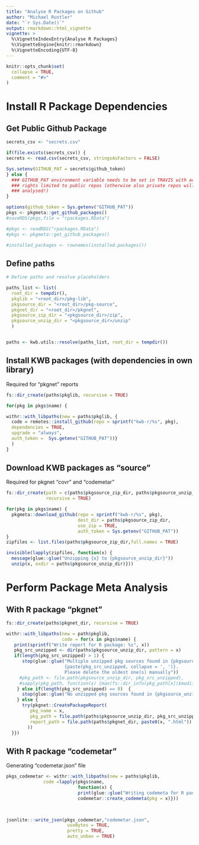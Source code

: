 ```yaml
---
title: "Analyse R Packages on Github"
author: "Michael Rustler"
date: "`r Sys.Date()`"
output: rmarkdown::html_vignette
vignette: >
  %\VignetteIndexEntry{Analyse R Packages}
  %\VignetteEngine{knitr::rmarkdown}
  %\VignetteEncoding{UTF-8}
---
```


```r
knitr::opts_chunk$set(
  collapse = TRUE,
  comment = "#>"
)
```


# Install R Package Dependencies

## Get Public Github Package 
```r



secrets_csv <- "secrets.csv"

if(file.exists(secrets_csv)) {
secrets <- read.csv(secrets_csv, stringsAsFactors = FALSE)

Sys.setenv(GITHUB_PAT = secrets$github_token)
} else {
  ### GITHUB_PAT environment variable needs to be set in TRAVIS with access 
  ### rights limited to public repos (otherwise also private repos will be 
  ### analysed!)
}

options(github_token = Sys.getenv("GITHUB_PAT"))
pkgs <- pkgmeta::get_github_packages()
#saveRDS(pkgs,file = "rpackages.RData")

#pkgs <- readRDS("rpackages.RData")
#pkgs <- pkgmeta::get_github_packages()

#installed_packages <- rownames(installed.packages())
```` 

## Define paths 

```r
# Define paths and resolve placeholders

paths_list <- list(
  root_dir = tempdir(),
  pkglib = "<root_dir>/pkg-lib",
  pkgsource_dir = "<root_dir>/pkg-source",
  pkgnet_dir = "<root_dir>/pkgnet",
  pkgsource_zip_dir = "<pkgsource_dir>/zip",
  pkgsource_unzip_dir = "<pkgsource_dir>/unzip"
  )


paths <- kwb.utils::resolve(paths_list, root_dir = tempdir())
```

## Install KWB packages (with dependencies in own library)

Required for "pkgnet" reports

```r

fs::dir_create(paths$pkglib, recursive = TRUE)

for(pkg in pkgs$name) {

withr::with_libpaths(new = paths$pkglib, {
  code = remotes::install_github(repo = sprintf("kwb-r/%s", pkg),
  dependencies = TRUE,
  upgrade = "always",
  auth_token =  Sys.getenv("GITHUB_PAT"))}
  )
}
```

## Download KWB packages as "source" 

Required for pkgnet "covr" and "codemetar"

```r

fs::dir_create(path = c(paths$pkgsource_zip_dir, paths$pkgsource_unzip_dir), 
               recursive = TRUE)

for(pkg in pkgs$name) {
  pkgmeta::download_github(repo = sprintf("kwb-r/%s", pkg),
                           dest_dir = paths$pkgsource_zip_dir,
                           use_zip = TRUE,
                           auth_token = Sys.getenv("GITHUB_PAT"))
}
zipfiles <- list.files(paths$pkgsource_zip_dir,full.names = TRUE)

invisible(lapply(zipfiles, function(x) {
  message(glue::glue("Unzipping {x} to {pkgsource_unzip_dir}"))
  unzip(x, exdir = paths$pkgsource_unzip_dir)}))

```

# Perform Package Meta Analysis

## With R package "pkgnet"

```r
fs::dir_create(paths$pkgnet_dir, recursive = TRUE)

withr::with_libpaths(new = path$pkglib,
                     code = for(x in pkgs$name) {
   print(sprintf("Write report for R package: %s", x))
   pkg_src_unzipped <- dir(paths$pkgsource_unzip_dir, pattern = x)
   if(length(pkg_src_unzipped) > 1) {
      stop(glue::glue("Multiple unzipped pkg sources found in {pkgsource_unzip_dir}:
                      {paste(pkg_src_unzipped, collapse = ', ')}.
                      Please delete the oldest one(s) manually"))
     #pkg_path <- file.path(pkgsource_unzip_dir, pkg_src_unzipped),
     #sapply(pkg_path, function(x) {max(fs::dir_info(pkg_path[x])$modification_time)})
    } else if(length(pkg_src_unzipped) == 0)  {
      stop(glue::glue("No unzipped pkg sources found in {pkgsource_unzip_dir}"))
    } else {
      try(pkgnet::CreatePackageReport(
         pkg_name = x,
         pkg_path = file.path(paths$pkgsource_unzip_dir, pkg_src_unzipped),
         report_path = file.path(paths$pkgnet_dir, paste0(x, ".html"))
        ))
  }})


```

## With R package "codemetar"

Generating "codemetar.json" file

```r
pkgs_codemetar <- withr::with_libpaths(new = paths$pkglib,
              code =lapply(pkgs$name,
                           function(x) {
                           print(glue::glue("Writing codemeta for R package {x}"))
                           codemetar::create_codemeta(pkg = x)}))
                                                     


jsonlite:::write_json(pkgs_codemetar,"codemetar.json",
                       useBytes = TRUE,
                       pretty = TRUE,
                       auto_unbox = TRUE)

```



